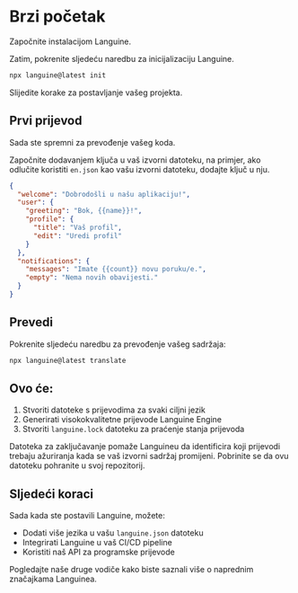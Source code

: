 # Brzi početak

Započnite instalacijom Languine.

Zatim, pokrenite sljedeću naredbu za inicijalizaciju Languine.

```bash title="Terminal"
npx languine@latest init
```

Slijedite korake za postavljanje vašeg projekta.

## Prvi prijevod

Sada ste spremni za prevođenje vašeg koda.

Započnite dodavanjem ključa u vaš izvorni datoteku, na primjer, ako odlučite koristiti `en.json` kao vašu izvorni datoteku, dodajte ključ u nju.

```json title="src/locales/en.json"
{
  "welcome": "Dobrodošli u našu aplikaciju!",
  "user": {
    "greeting": "Bok, {{name}}!",
    "profile": {
      "title": "Vaš profil",
      "edit": "Uredi profil"
    }
  },
  "notifications": {
    "messages": "Imate {{count}} novu poruku/e.",
    "empty": "Nema novih obavijesti."
  }
}

```


## Prevedi

Pokrenite sljedeću naredbu za prevođenje vašeg sadržaja:

```bash title="Terminal"
npx languine@latest translate
```

## Ovo će:
1. Stvoriti datoteke s prijevodima za svaki ciljni jezik
2. Generirati visokokvalitetne prijevode Languine Engine
3. Stvoriti `languine.lock` datoteku za praćenje stanja prijevoda

Datoteka za zaključavanje pomaže Languineu da identificira koji prijevodi trebaju ažuriranja kada se vaš izvorni sadržaj promijeni. Pobrinite se da ovu datoteku pohranite u svoj repozitorij.

## Sljedeći koraci

Sada kada ste postavili Languine, možete:
- Dodati više jezika u vašu `languine.json` datoteku
- Integrirati Languine u vaš CI/CD pipeline
- Koristiti naš API za programske prijevode

Pogledajte naše druge vodiče kako biste saznali više o naprednim značajkama Languinea.